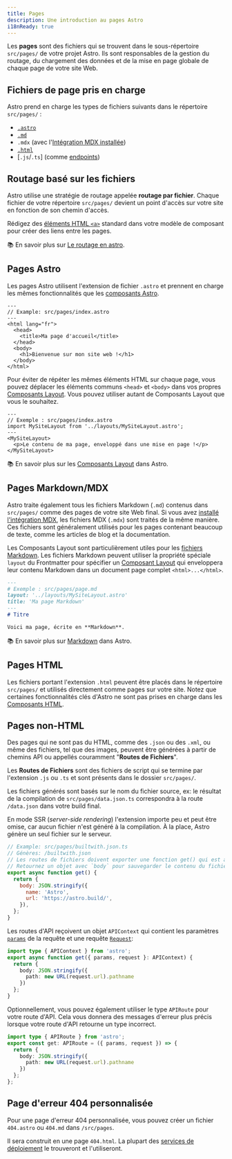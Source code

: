 ```yaml
---
title: Pages
description: Une introduction au pages Astro
i18nReady: true
---
```


Les **pages** sont des fichiers qui se trouvent dans le sous-répertoire `src/pages/` de votre projet Astro. Ils sont responsables de la gestion du routage, du chargement des données et de la mise en page globale de chaque page de votre site Web.

## Fichiers de page pris en charge 

Astro prend en charge les types de fichiers suivants dans le répertoire `src/pages/` :
- [`.astro`](#pages-astro)
- [`.md`](#pages-markdownmdx)
- `.mdx` (avec l'[Intégration MDX installée](/fr/guides/integrations-guide/mdx/#installation))
- [`.html`](#pages-html)
- [`.js`/`.ts`] (comme [endpoints](/fr/core-concepts/endpoints/))

## Routage basé sur les fichiers

Astro utilise une stratégie de routage appelée **routage par fichier**. Chaque fichier de votre répertoire `src/pages/` devient un point d'accès sur votre site en fonction de son chemin d'accès.

Rédigez des [éléments HTML `<a>`](https://developer.mozilla.org/fr/docs/Web/HTML/Element/a) standard dans votre modèle de composant pour créer des liens entre les pages.

📚 En savoir plus sur [Le routage en astro](/fr/core-concepts/routing/).

## Pages Astro

Les pages Astro utilisent l'extension de fichier `.astro` et prennent en charge les mêmes fonctionnalités que les [composants Astro](/fr/core-concepts/astro-components/).

```astro
---
// Example: src/pages/index.astro
---
<html lang="fr">
  <head>
    <title>Ma page d'accueil</title>
  </head>
  <body>
    <h1>Bienvenue sur mon site web !</h1>
  </body>
</html>
```

Pour éviter de répéter les mêmes éléments HTML sur chaque page, vous pouvez déplacer les éléments communs `<head>` et `<body>` dans vos propres [Composants Layout](/fr/core-concepts/layouts/). Vous pouvez utiliser autant de Composants Layout que vous le souhaitez.

```astro {3} /</?MySiteLayout>/
---
// Exemple : src/pages/index.astro
import MySiteLayout from '../layouts/MySiteLayout.astro';
---
<MySiteLayout>
  <p>Le contenu de ma page, enveloppé dans une mise en page !</p>
</MySiteLayout>
```

📚 En savoir plus sur les [Composants Layout](/fr/core-concepts/layouts/) dans Astro.

## Pages Markdown/MDX

Astro traite également tous les fichiers Markdown (`.md`) contenus dans `src/pages/` comme des pages de votre site Web final. Si vous avez [installé l'intégration MDX](/fr/guides/integrations-guide/mdx/#installation), les fichiers MDX (`.mdx`) sont traités de la même manière. Ces fichiers sont généralement utilisés pour les pages contenant beaucoup de texte, comme les articles de blog et la documentation.

Les Composants Layout sont particulièrement utiles pour les [fichiers Markdown](#pages-markdownmdx). Les fichiers Markdown peuvent utiliser la propriété spéciale `layout` du Frontmatter pour spécifier un [Composant Layout](/fr/core-concepts/layouts/) qui enveloppera leur contenu Markdown dans un document page complet `<html>...</html>`.


```md {3}
---
# Exemple : src/pages/page.md
layout: '../layouts/MySiteLayout.astro'
title: 'Ma page Markdown'
---
# Titre

Voici ma page, écrite en **Markdown**.

```

📚 En savoir plus sur [Markdown](/fr/guides/markdown-content/) dans Astro.

## Pages HTML

Les fichiers portant l'extension `.html` peuvent être placés dans le répertoire `src/pages/` et utilisés directement comme pages sur votre site. Notez que certaines fonctionnalités clés d'Astro ne sont pas prises en charge dans les [Composants HTML](/fr/core-concepts/astro-components/).

## Pages non-HTML

Des pages qui ne sont pas du HTML, comme des `.json` ou des `.xml`, ou même des fichiers, tel que des images, peuvent être générées à partir de chemins API ou appellés couramment "**Routes de Fichiers**".

Les **Routes de Fichiers** sont des fichiers de script qui se termine par l'extension `.js` ou `.ts` et sont présents dans le dossier `src/pages/`.

Les fichiers générés sont basés sur le nom du fichier source, ex: le résultat de la compilation de `src/pages/data.json.ts` correspondra à la route `/data.json` dans votre build final.

En mode SSR (_server-side rendering_) l'extension importe peu et peut être omise, car aucun fichier n'est généré à la compilation. À la place, Astro génère un seul fichier sur le serveur.

```js
// Example: src/pages/builtwith.json.ts
// Génères: /builtwith.json
// Les routes de fichiers doivent exporter une fonction get() qui est appelée et génère le fichier.
// Retournez un objet avec `body` pour sauvegarder le contenu du fichier dans votre build final.
export async function get() {
  return {
    body: JSON.stringify({
      name: 'Astro',
      url: 'https://astro.build/',
    }),
  };
}
```

Les routes d'API reçoivent un objet `APIContext` qui contient les paramètres [`params`](/fr/reference/api-reference/#params) de la requête et une requête [`Request`](https://developer.mozilla.org/fr/docs/Web/API/Request):

```ts
import type { APIContext } from 'astro';
export async function get({ params, request }: APIContext) {
  return {
    body: JSON.stringify({
      path: new URL(request.url).pathname
    })
  };
}
```

Optionnellement, vous pouvez également utiliser le type `APIRoute` pour votre route d'API. Cela vous donnera des messages d'erreur plus précis lorsque votre route d'API retourne un type incorrect.

```ts
import type { APIRoute } from 'astro';
export const get: APIRoute = ({ params, request }) => {
  return {
    body: JSON.stringify({
      path: new URL(request.url).pathname
    })
  };
};
```

## Page d'erreur 404 personnalisée

Pour une page d'erreur 404 personnalisée, vous pouvez créer un fichier `404.astro` ou `404.md` dans `/src/pages`.

Il sera construit en une page `404.html`. La plupart des [services de déploiement](/fr/guides/deploy/) le trouveront et l'utiliseront.

